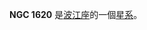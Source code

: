 {{NGCInfoBox|NGCID=NGC 1620|發現者=弗里德里希·威廉·赫歇爾|發現日期=1786年1月1日|其他編號=UGC 3103,MCG 0-12-52,ZWG 393.46|曆元=J2000.0|赤經=4時36分37.2秒
|赤緯=0°8'39"|星座=波江座|星體=星系|星等=12.4|表面亮度=13.4|藍等=13.1}}

'''NGC 1620''' 是[[波江座|波江座]]的一個[[星系|星系]]。

{{NGCReference|1620}}
{{Catalogs|NGC=1620}}